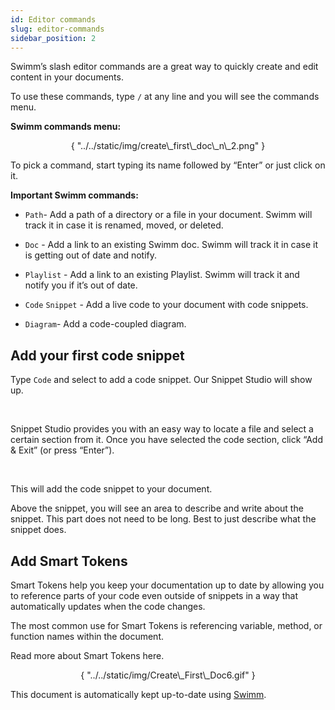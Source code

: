 ```yaml
---
id: Editor commands
slug: editor-commands
sidebar_position: 2
---
```


Swimm’s slash editor commands are a great way to quickly create and edit content in your documents.

To use these commands, type `/` at any line and you will see the commands menu.

**Swimm commands menu:**

<div align="center">{ "../../static/img/create\_first\_doc\_n\_2.png" }</div>

To pick a command, start typing its name followed by “Enter” or just click on it.

**Important Swimm commands:**

*   `Path`\- Add a path of a directory or a file in your document. Swimm will track it in case it is renamed, moved, or deleted.
    
*   `Doc` - Add a link to an existing Swimm doc. Swimm will track it in case it is getting out of date and notify.
    
*   `Playlist` - Add a link to an existing Playlist. Swimm will track it and notify you if it’s out of date.
    
*   `Code` `Snippet` - Add a live code to your document with code snippets.
    
*   `Diagram`\- Add a code-coupled diagram.


## Add your first code snippet

Type `Code` and select to add a code snippet. Our Snippet Studio will show up.


<br/>

Snippet Studio provides you with an easy way to locate a file and select a certain section from it. Once you have selected the code section, click “Add & Exit” (or press “Enter”).


<br/>

This will add the code snippet to your document.

Above the snippet, you will see an area to describe and write about the snippet. This part does not need to be long. Best to just describe what the snippet does.

## Add Smart Tokens

Smart Tokens help you keep your documentation up to date by allowing you to reference parts of your code even outside of snippets in a way that automatically updates when the code changes.

The most common use for Smart Tokens is referencing variable, method, or function names within the document.

Read more about <Link to="https://docs.swimm.io/Features/editor-commands/"> Smart Tokens here.</Link>

<div align="center">{ "../../static/img/Create\_First\_Doc6.gif" }</div>

This document is automatically kept up-to-date using [Swimm](https://swimm.io).
